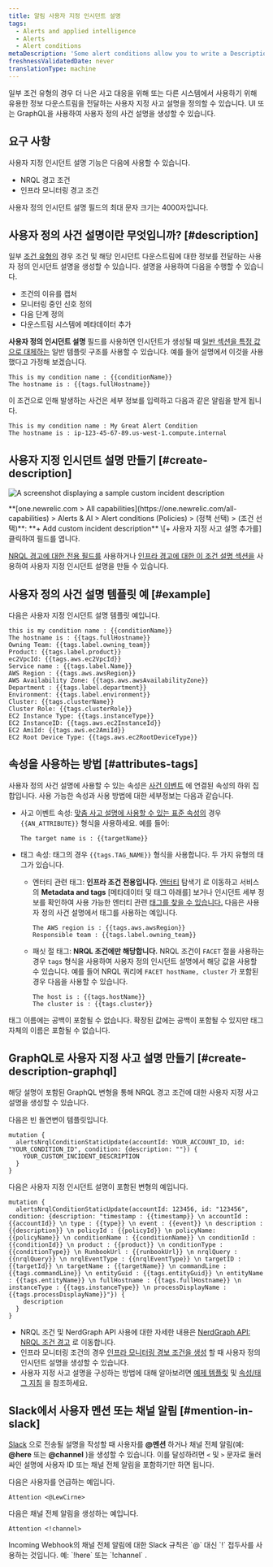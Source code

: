 ```yaml
---
title: 알림 사용자 지정 인시던트 설명
tags:
  - Alerts and applied intelligence
  - Alerts
  - Alert conditions
metaDescription: 'Some alert conditions allow you to write a Description, which adds context to your incidents and notifications.'
freshnessValidatedDate: never
translationType: machine
---
```





일부 조건 유형의 경우 더 나은 사고 대응을 위해 또는 다른 시스템에서 사용하기 위해 유용한 정보 다운스트림을 전달하는 사용자 지정 사고 설명을 정의할 수 있습니다. UI 또는 GraphQL을 사용하여 사용자 정의 사건 설명을 생성할 수 있습니다.

## 요구 사항

사용자 지정 인시던트 설명 기능은 다음에 사용할 수 있습니다.

* NRQL 경고 조건
* 인프라 모니터링 경고 조건

사용자 정의 인시던트 설명 필드의 최대 문자 크기는 4000자입니다.

## 사용자 정의 사건 설명이란 무엇입니까? [#description]

일부 [조건 유형의](#requirements) 경우 조건 및 해당 인시던트 다운스트림에 대한 정보를 전달하는 사용자 정의 인시던트 설명을 생성할 수 있습니다. 설명을 사용하여 다음을 수행할 수 있습니다.

* 조건의 이유를 캡처
* 모니터링 중인 신호 정의
* 다음 단계 정의
* 다운스트림 시스템에 메타데이터 추가

**사용자 정의 인시던트 설명** 필드를 사용하면 인시던트가 생성될 때 [일반 섹션을 특정 값으로 대체하는](#substitution-format) 일반 템플릿 구조를 사용할 수 있습니다. 예를 들어 설명에서 이것을 사용했다고 가정해 보겠습니다.

```
This is my condition name : {{conditionName}}
The hostname is : {{tags.fullHostname}}
```

이 조건으로 인해 발생하는 사건은 세부 정보를 입력하고 다음과 같은 알림을 받게 됩니다.

```
This is my condition name : My Great Alert Condition
The hostname is : ip-123-45-67-89.us-west-1.compute.internal
```

## 사용자 지정 인시던트 설명 만들기 [#create-description]

<img
  title="custom incident description"
  alt="A screenshot displaying a sample custom incident description"
  src={alertsCustomIncidentDescriptionAlerts}
/>

<figcaption>
  **[one.newrelic.com > All capabilities](https://one.newrelic.com/all-capabilities) > Alerts & AI > Alert conditions (Policies) > (정책 선택) > (조건 선택)**: **+ Add custom incident description** \[+ 사용자 지정 사고 설명 추가를] 클릭하여 필드를 엽니다.
</figcaption>

[NRQL 경고에 대한 전용 필드를](/docs/alerts-applied-intelligence/new-relic-alerts/alert-conditions/nrql-alert-conditions/) 사용하거나 [인프라 경고에 대한 이 조건 설명 섹션을](/docs/infrastructure/new-relic-infrastructure/infrastructure-alert-conditions/infrastructure-alerts-add-edit-or-view-host-alert-information/) 사용하여 사용자 지정 인시던트 설명을 만들 수 있습니다.

## 사용자 정의 사건 설명 템플릿 예 [#example]

다음은 사용자 지정 인시던트 설명 템플릿 예입니다.

```
this is my condition name : {{conditionName}}
The hostname is : {{tags.fullHostname}}
Owning Team: {{tags.label.owning_team}}
Product: {{tags.label.product}}
ec2VpcId: {{tags.aws.ec2VpcId}}
Service name : {{tags.label.Name}}
AWS Region : {{tags.aws.awsRegion}}
AWS Availability Zone: {{tags.aws.awsAvailabilityZone}}
Department : {{tags.label.department}}
Environment: {{tags.label.environment}}
Cluster: {{tags.clusterName}}
Cluster Role: {{tags.clusterRole}}
EC2 Instance Type: {{tags.instanceType}}
EC2 InstanceID: {{tags.aws.ec2InstanceId}}
EC2 AmiId: {{tags.aws.ec2AmiId}}
EC2 Root Device Type: {{tags.aws.ec2RootDeviceType}}
```

## 속성을 사용하는 방법 [#attributes-tags]

사용자 정의 사건 설명에 사용할 수 있는 속성은 [사건 이벤트](/docs/alerts-applied-intelligence/new-relic-alerts/advanced-alerts/understand-technical-concepts/incident-event-attributes) 에 연결된 속성의 하위 집합입니다. 사용 가능한 속성과 사용 방법에 대한 세부정보는 다음과 같습니다.

* 사고 이벤트 속성: [맞춤 사고 설명에 사용할 수 있는 표준 속성의](/docs/alerts-applied-intelligence/new-relic-alerts/advanced-alerts/understand-technical-concepts/incident-event-attributes) 경우 `{{AN_ATTRIBUTE}}` 형식을 사용하세요. 예를 들어:

  ```
  The target name is : {{targetName}}
  ```

* 태그 속성: 태그의 경우 `{{tags.TAG_NAME}}` 형식을 사용합니다. 두 가지 유형의 태그가 있습니다.

  * 엔터티 관련 태그: **인프라 조건 전용입니다.** [엔터티](/docs/new-relic-one/use-new-relic-one/ui-data/new-relic-one-entity-explorer-view-performance-across-apps-services-hosts) 탐색기 로 이동하고 서비스의 **Metadata and tags** \[메타데이터 및 태그 아래를] 보거나 인시던트 세부 정보를 확인하여 사용 가능한 엔터티 관련 [태그를 찾을 수 있습니다.](/docs/new-relic-one/use-new-relic-one/core-concepts/tagging-use-tags-organize-group-what-you-monitor#) 다음은 사용자 정의 사건 설명에서 태그를 사용하는 예입니다.

    ```
    The AWS region is : {{tags.aws.awsRegion}}
    Responsible team : {{tags.label.owning_team}}
    ```

  * 패싯 절 태그: **NRQL 조건에만 해당합니다.** NRQL 조건이 `FACET` 절을 사용하는 경우 `tags` 형식을 사용하여 사용자 정의 인시던트 설명에서 해당 값을 사용할 수 있습니다. 예를 들어 NRQL 쿼리에 `FACET hostName, cluster` 가 포함된 경우 다음을 사용할 수 있습니다.

    ```
    The host is : {{tags.hostName}}
    The cluster is : {{tags.cluster}}
    ```

태그 이름에는 공백이 포함될 수 없습니다. 확장된 값에는 공백이 포함될 수 있지만 태그 자체의 이름은 포함될 수 없습니다.

## GraphQL로 사용자 지정 사고 설명 만들기 [#create-description-graphql]

해당 설명이 포함된 GraphQL 변형을 통해 NRQL 경고 조건에 대한 사용자 지정 사고 설명을 생성할 수 있습니다.

다음은 빈 돌연변이 템플릿입니다.

```
mutation {
  alertsNrqlConditionStaticUpdate(accountId: YOUR_ACCOUNT_ID, id: "YOUR_CONDITION_ID", condition: {description: ""}) {
    YOUR_CUSTOM_INCIDENT_DESCRIPTION
  }
}
```

다음은 사용자 지정 인시던트 설명이 포함된 변형의 예입니다.

```
mutation {
  alertsNrqlConditionStaticUpdate(accountId: 123456, id: "123456", condition: {description: "timestamp : {{timestamp}} \n accountId : {{accountId}} \n type : {{type}} \n event : {{event}} \n description : {{description}} \n policyId : {{policyId}} \n policyName: {{policyName}} \n conditionName : {{conditionName}} \n conditionId : {{conditionId}} \n product : {{product}} \n conditionType : {{conditionType}} \n RunbookUrl : {{runbookUrl}} \n nrqlQuery : {{nrqlQuery}} \n nrqlEventType : {{nrqlEventType}} \n targetID : {{targetId}} \n targetName : {{targetName}} \n commandLine : {{tags.commandLine}} \n entityGuid : {{tags.entityGuid}} \n entityName : {{tags.entityName}} \n fullHostname : {{tags.fullHostname}} \n instanceType : {{tags.instanceType}} \n processDisplayName : {{tags.processDisplayName}}"}) {
    description
  }
}
```

* NRQL 조건 및 NerdGraph API 사용에 대한 자세한 내용은 [NerdGraph API: NRQL 조건 경고](/docs/alerts/alerts-nerdgraph/nerdgraph-examples/nerdgraph-api-alerts-nrql-conditions) 로 이동합니다.
* 인프라 모니터링 조건의 경우 [인프라 모니터링 경보 조건을 생성](/docs/infrastructure/new-relic-infrastructure/infrastructure-alert-conditions/infrastructure-alerts-add-edit-or-view-host-alert-information) 할 때 사용자 정의 인시던트 설명을 생성할 수 있습니다.
* 사용자 지정 사고 설명을 구성하는 방법에 대해 알아보려면 [예제 템플릿](#example) 및 [속성/태그 지침](#attributes-tags) 을 참조하세요.

## Slack에서 사용자 멘션 또는 채널 알림 [#mention-in-slack]

[Slack](/docs/alerts-applied-intelligence/new-relic-alerts/alert-notifications/notification-channels-control-where-send-alerts#slack) 으로 전송될 설명을 작성할 때 사용자를 **@멘션** 하거나 채널 전체 알림(예: **@here** 또는 **@channel** )을 생성할 수 있습니다. 이를 달성하려면 `<` 및 `>` 문자로 둘러싸인 설명에 사용자 ID 또는 채널 전체 알림을 포함하기만 하면 됩니다.

다음은 사용자를 언급하는 예입니다.

```
Attention <@LewCirne>
```

다음은 채널 전체 알림을 생성하는 예입니다.

```
Attention <!channel>
```

<Callout variant="important">
  Incoming Webhook의 채널 전체 알림에 대한 Slack 규칙은 `@` 대신 `!` 접두사를 사용하는 것입니다. 예: `!here` 또는 `!channel` .
</Callout>